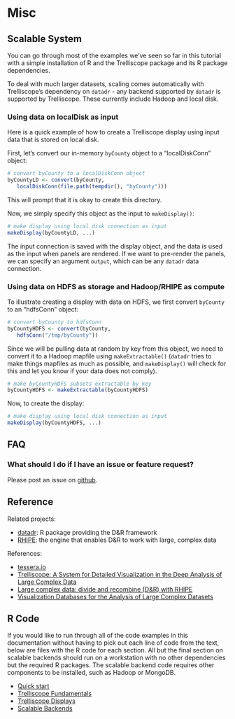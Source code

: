 # Misc

## Scalable System

You can go through most of the examples we've seen so far in this tutorial with a simple installation of R and the Trelliscope package and its R package dependencies.

To deal with much larger datasets, scaling comes automatically with Trelliscope's dependency on `datadr` - any backend supported by `datadr` is supported by Trelliscope.  These currently include Hadoop and local disk.

### Using data on localDisk as input

Here is a quick example of how to create a Trelliscope display using input data that is stored on local disk.

First, let's convert our in-memory `byCounty` object to a "localDiskConn" object:

```r
# convert byCounty to a localDiskConn object
byCountyLD <- convert(byCounty,
   localDiskConn(file.path(tempdir(), "byCounty")))
```

This will prompt that it is okay to create this directory.

Now, we simply specify this object as the input to `makeDisplay()`:

```r
# make display using local disk connection as input
makeDisplay(byCountyLD, ...)
```

The input connection is saved with the display object, and the data is used as the input when panels are rendered.  If we want to pre-render the panels, we can specify an argument `output`, which can be any `datadr` data connection.

### Using data on HDFS as storage and Hadoop/RHIPE as compute

To illustrate creating a display with data on HDFS, we first convert `byCounty` to an "hdfsConn" object:

```r
# convert byCounty to hdfsConn
byCountyHDFS <- convert(byCounty,
   hdfsConn("/tmp/byCounty"))
```

Since we will be pulling data at random by key from this object, we need to convert it to a Hadoop mapfile using `makeExtractable()` (`datadr` tries to make things mapfiles as much as possible, and `makeDisplay()` will check for this and let you know if your data does not comply).

```r
# make byCountyHDFS subsets extractable by key
byCountyHDFS <- makeExtractable(byCountyHDFS)
```

Now, to create the display:

```r
# make display using local disk connection as input
makeDisplay(byCountyHDFS, ...)
```

## FAQ

### What should I do if I have an issue or feature request?

Please post an issue on [github](https://github.com/tesseradata/trelliscope/issues).

## Reference

Related projects:

- [datadr][datadr]: R package providing the D&R framework
- [RHIPE][rhipe]: the engine that enables D&R to work with large, complex data

References:

- [tessera.io][tessera.io]
- [Trelliscope: A System for Detailed Visualization in the Deep Analysis of Large Complex Data][trspaper]
- [Large complex data: divide and recombine (D&R) with RHIPE][drpaper]
- [Visualization Databases for the Analysis of Large Complex Datasets][vdbpaper]

[rhipe]: http://github.com/tesseradata/RHIPE
[datadr]: http://github.com/tesseradata/datadr
[tessera.io]: http://tessera.io
[trspaper]: http://ml.stat.purdue.edu/gaby/trelliscope.ldav.2013.pdf
[drpaper]: http://onlinelibrary.wiley.com/doi/10.1002/sta4.7/full
[vdbpaper]: http://jmlr.csail.mit.edu/proceedings/papers/v5/guha09a/guha09a.pdf
[trellis]: http://www.cs.ubc.ca/~tmm/courses/infovis/readings/trellis.jstor.pdf


## R Code

If you would like to run through all of the code examples in this documentation without having to pick out each line of code from the text, below are files with the R code for each section.  All but the final section on scalable backends should run on a workstation with no other dependencies but the required R packages.  The scalable backend code requires other components to be installed, such as Hadoop or MongoDB.

- [Quick start](code/2quickstart.R)
- [Trelliscope Fundamentals](code/3fundamentals.R)
- [Trelliscope Displays](code/4displays.R)
- [Scalable Backends](code/6misc.R)

